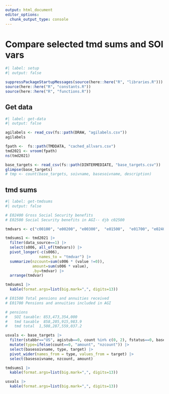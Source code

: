 ```yaml
---
output: html_document
editor_options: 
  chunk_output_type: console
---
```


# Compare selected tmd sums and SOI vars

```r
#| label: setup
#| output: false

suppressPackageStartupMessages(source(here::here("R", "libraries.R")))
source(here::here("R", "constants.R"))
source(here::here("R", "functions.R"))

```


## Get data

```r
#| label: get-data
#| output: false

agilabels <- read_csv(fs::path(DRAW, "agilabels.csv"))
agilabels

fpath <-  fs::path(TMDDATA, "cached_allvars.csv")
tmd2021 <- vroom(fpath)
ns(tmd2021)

base_targets <- read_csv(fs::path(DINTERMEDIATE, "base_targets.csv"))
glimpse(base_targets)
# tmp <- count(base_targets, soivname, basesoivname, description)

```



## tmd sums


```r
#| label: get-tmdsums
#| output: false

# E02400 Gross Social Security benefits
# E02500 Social Security benefits in AGI-- djb c02500

tmdvars <- c("c00100", "e00200", "e00300",  "e01500",  "e01700", "e02400", "c02500", "e18400", "e18500", "e26270")

tmdsums1 <- tmd2021 |> 
  filter(data_source==1) |> 
  select(s006, all_of(tmdvars)) |> 
  pivot_longer(-c(s006),
               names_to = "tmdvar") |> 
  summarize(nzcount=sum(s006 * (value !=0)),
            amount=sum(s006 * value),
            .by=tmdvar) |> 
  arrange(tmdvar)

tmdsums1 |> 
  kable(format.args=list(big.mark=",", digits=13))

# E01500 Total pensions and annuities received
# E01700 Pensions and annuities included in AGI

# pensions
#   SOI taxable: 853,473,354,000
#   tmd taxable  858,205,915,983.9
#   tmd total  1,508,287,559,037.2

usvals <- base_targets |> 
  filter(stabbr=="US", agistub==0, count %in% c(0, 2), fstatus==0, basesoivname %in% str_sub(tmdvars, 2, -1)) |> 
  mutate(type=ifelse(count==0, "amount", "nzcount")) |> 
  select(basesoivname, type, target) |> 
  pivot_wider(names_from = type, values_from = target) |> 
  select(basesoivname, nzcount, amount)

tmdsums1 |> 
  kable(format.args=list(big.mark=",", digits=13))

usvals |> 
  kable(format.args=list(big.mark=",", digits=13))


```


